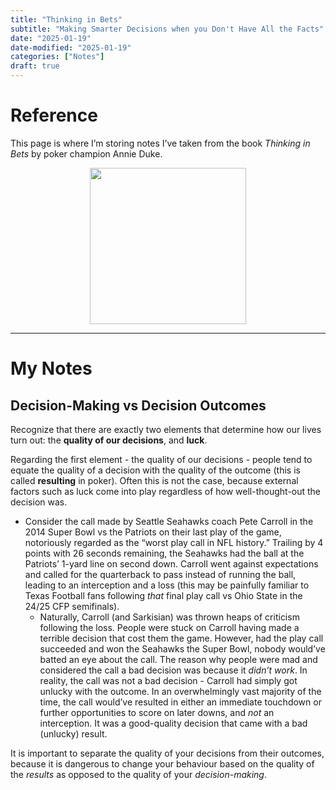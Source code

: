 ```yaml
---
title: "Thinking in Bets"
subtitle: "Making Smarter Decisions when you Don't Have All the Facts"
date: "2025-01-19"
date-modified: "2025-01-19"
categories: ["Notes"]
draft: true
--- 
```


# Reference

This page is where I'm storing notes I've taken from the book *Thinking in Bets* by poker champion Annie Duke. 

<p align="center">
  <img src="book.jpg" width="250"/>
</p>

---

# My Notes

## Decision-Making vs Decision Outcomes
Recognize that there are exactly two elements that determine how our lives turn out: the **quality of our decisions**, and **luck**.

Regarding the first element - the quality of our decisions - people tend to equate the quality of a decision with the quality of the outcome (this is called **resulting** in poker). Often this is not the case, because external factors such as luck come into play regardless of how well-thought-out the decision was. 

* Consider the call made by Seattle Seahawks coach Pete Carroll in the 2014 Super Bowl vs the Patriots on their last play of the game, notoriously regarded as the "worst play call in NFL history." Trailing by 4 points with 26 seconds remaining, the Seahawks had the ball at the Patriots' 1-yard line on second down. Carroll went against expectations and called for the quarterback to pass instead of running the ball, leading to an interception and a loss (this may be painfully familiar to Texas Football fans following *that* final play call vs Ohio State in the 24/25 CFP semifinals). 
  * Naturally, Carroll (and Sarkisian) was thrown heaps of criticism following the loss. People were stuck on Carroll having made a terrible decision that cost them the game. However, had the play call succeeded and won the Seahawks the Super Bowl, nobody would've batted an eye about the call. The reason why people were mad and considered the call a bad decision was because it *didn't work*. In reality, the call was not a bad decision - Carroll had simply got unlucky with the outcome. In an overwhelmingly vast majority of the time, the call would've resulted in either an immediate touchdown or further opportunities to score on later downs, and *not* an interception. It was a good-quality decision that came with a bad (unlucky) result. 

It is important to separate the quality of your decisions from their outcomes, because it is dangerous to change your behaviour based on the quality of the *results* as opposed to the quality of your *decision-making*. 